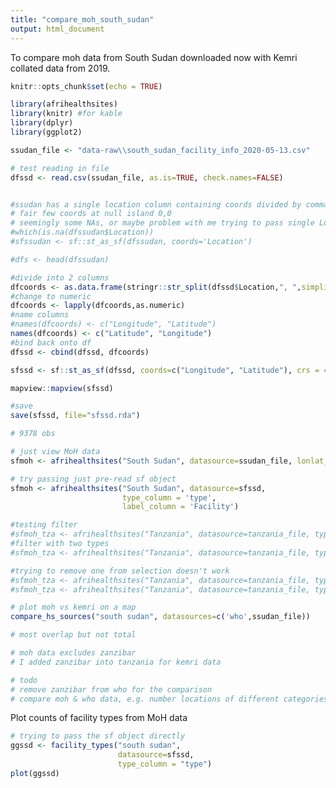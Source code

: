 ```yaml
---
title: "compare_moh_south_sudan"
output: html_document
---
```


To compare moh data from South Sudan downloaded now with Kemri collated data from 2019.

```r
knitr::opts_chunk$set(echo = TRUE)

library(afrihealthsites)
library(knitr) #for kable
library(dplyr)
library(ggplot2)

```


```r

ssudan_file <- "data-raw\\south_sudan_facility_info_2020-05-13.csv"

# test reading in file
dfssd <- read.csv(ssudan_file, as.is=TRUE, check.names=FALSE)


#ssudan has a single location column containing coords divided by commas as strings 
# fair few coords at null island 0,0
# seemingly some NAs, or maybe problem with me trying to pass single Location rather than 2 columns
#which(is.na(dfssudan$Location))
#sfssudan <- sf::st_as_sf(dfssudan, coords='Location')

#dfs <- head(dfssudan)

#divide into 2 columns
dfcoords <- as.data.frame(stringr::str_split(dfssd$Location,", ",simplify=TRUE), stringsAsFactors = FALSE)
#change to numeric
dfcoords <- lapply(dfcoords,as.numeric)
#name columns
#names(dfcoords) <- c("Longitude", "Latitude")
names(dfcoords) <- c("Latitude", "Longitude")
#bind back onto df
dfssd <- cbind(dfssd, dfcoords)

sfssd <- sf::st_as_sf(dfssd, coords=c("Longitude", "Latitude"), crs = 4326)

mapview::mapview(sfssd)

#save
save(sfssd, file="sfssd.rda")

```


```r

# 9378 obs

# just view MoH data
sfmoh <- afrihealthsites("South Sudan", datasource=ssudan_file, lonlat_columns = "Location")

# try passing just pre-read sf object 
sfmoh <- afrihealthsites("South Sudan", datasource=sfssd,                              
                         type_column = 'type',
                         label_column = 'Facility')

#testing filter
#sfmoh_tza <- afrihealthsites("Tanzania", datasource=tanzania_file, type_filter='Dispensary')
#filter with two types
#sfmoh_tza <- afrihealthsites("Tanzania", datasource=tanzania_file, type_filter=c('Dispensary','Health Center'))

#trying to remove one from selection doesn't work
#sfmoh_tza <- afrihealthsites("Tanzania", datasource=tanzania_file, type_filter='-Dispensary')
#sfmoh_tza <- afrihealthsites("Tanzania", datasource=tanzania_file, type_filter='!Dispensary')

# plot moh vs kemri on a map
compare_hs_sources("south sudan", datasources=c('who',ssudan_file))

# most overlap but not total

# moh data excludes zanzibar
# I added zanzibar into tanzania for kemri data

# todo 
# remove zanzibar from who for the comparison
# compare moh & who data, e.g. number locations of different categories


```

Plot counts of facility types from MoH data
```r

# trying to pass the sf object directly
ggssd <- facility_types("south sudan", 
                        datasource=sfssd,
                        type_column = "type")
plot(ggssd)



```


